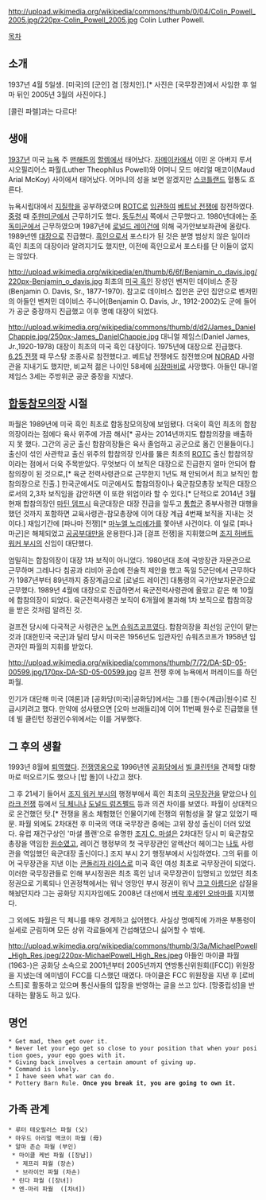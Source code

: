 http://upload.wikimedia.org/wikipedia/commons/thumb/0/04/Colin_Powell_2005.jpg/220px-Colin_Powell_2005.jpg
Colin Luther Powell. 

[[목차]]
== 소개 ==
1937년 4월 5일생. [미국]의 [군인] 겸 [정치인].[* 사진은 [국무장관]에서 사임한 후 얼마 뒤인 2005년 3월의 사진이다.]

[콜린 파렐]과는 다르다!

== 생애 ==
[[1937년]] 미국 [[뉴욕]] 주 [[맨해튼]]의 [[할렘]]에서 태어났다. [[자메이카]]에서 이민 온 아버지 루서 시오필리어스 파월(Luther Theophilus Powell)와 어머니 모드 애리얼 매코이(Maud Arial McKoy) 사이에서 태어났다. 어머니의 성을 보면 알겠지만 [[스코틀랜드]] 혈통도 흐른다.

뉴욕시립대에서 [[지질학]]을 공부하였으며 [[ROTC]]로 [[임관]]하여 [[베트남 전쟁]]에 참전하였다. [[중령]] 때 [[주한미군]]에서 근무하기도 했다. [[동두천시]] 쪽에서 근무했다고. 1980년대에는 [[주독미군]]에서 근무하였으며 1987년에 [[로널드 레이건]]에 의해 국가안보보좌관에 올랐다. 1989년엔 [[대장(계급)|대장]]으로 진급했다. [[흑인]]으로서 포스타가 된 것은 분명 범상치 않은 일이라 흑인 최초의 대장이라 알려지기도 했지만, 이전에 흑인으로서 포스타를 단 이들이 없지는 않았다.

http://upload.wikimedia.org/wikipedia/en/thumb/6/6f/Benjamin_o_davis.jpg/220px-Benjamin_o_davis.jpg
최초의 [[미국 흑인]] 장성인 벤저민 데이비스 준장(Benjamin O. Davis, Sr., 1877-1970). 참고로 데이비스 집안은 군인 집안으로 벤저민의 아들인 벤저민 데이비스 주니어(Benjamin O. Davis, Jr., 1912-2002)도 군에 들어가 공군 중장까지 진급했고 이후 명예 대장이 되었다.

http://upload.wikimedia.org/wikipedia/commons/thumb/d/d2/James_DanielChappie.jpg/250px-James_DanielChappie.jpg
대니얼 제임스(Daniel James, Jr.,1920-1978) 대장이 최초의 미국 흑인 대장이다. 1975년에 대장으로 진급했다. [[6.25 전쟁]] 때 무스탕 조종사로 참전했다고. 베트남 전쟁에도 참전했으며 [[NORAD]] 사령관을 지내기도 했지만, 비교적 젊은 나이인 58세에 [[심장마비]]로 사망했다. 아들인 대니얼 제임스 3세는 주방위군 공군 중장을 지냈다.

== [[합동참모의장]] 시절 ==
파월은 1989년에 미국 흑인 최초로 합동참모의장에 보임됐다. 더욱이 흑인 최초의 합참의장이라는 점에다 육사 위주에 가끔 해사[* 공사는 2014년까지도 합참의장을 배출하지 못 했다. 그간의 공군 출신 합참의장들은 육사 졸업하고 공군으로 옮긴 인물들이다.] 출신이 섞인 사관학교 출신 위주의 합참의장 인사를 뚫은 최초의 [[ROTC]] 출신 합참의장이라는 점에서 더욱 주목받았다. 무엇보다 이 보직은 대장으로 진급한지 얼마 안되어 합참의장이 된 것으로,[* 육군 전력사령관으로 근무한지 1년도 채 안되어서 최고 보직인 합참의장으로 진출.]  한국군에서도 미군에서도 합참의장이나 육군참모총장 보직은 대장으로서의 2,3차 보직임을 감안하면 이 또한 위업이라 할 수 있다.[* 단적으로 2014년 3월 현재 합참의장인 [[마틴 뎀프시]] 육군대장은 대장 진급을 앞두고 [[통합군]] 중부사령관 대행을 했던 것까지 포함하면 교육사령관-참모총장에 이어 대장 계급 4번째 보직을 지내는 것이다.] 재임기간에 [파나마 전쟁][* [[마누엘 노리에가]]를 쫓아낸 사건이다. 이 일로 [파나마군]은 해체되었고 [[공공부대]]만을 운용한다.]과 [걸프 전쟁]을 지휘했으며 [[조지 허버트 워커 부시]]의 신임이 대단했다.

엄밀히는 합참의장이 대장 1차 보직이 아니었다. 1980년대 초에 국방장관 자문관으로 근무하며 그레나다 침공과 리비아 공습에 전술적 제안을 했고 독일 5군단에서 근무하다가 1987년부터 89년까지 중장계급으로 [로널드 레이건] 대통령의 국가안보자문관으로 근무했다. 1989년 4월에 대장으로 진급하면서 육군전력사령관에 올랐고 같은 해 10월에 합참의장이 되었다. 육군전력사령관 보직이 6개월에 불과해 1차 보직으로 합참의장을 받은 것처럼 알려진 것.

걸프전 당시에 다국적군 사령관은 [[노먼 슈워츠코프]]였다. 합참의장을 최선임 군인이 맡는 것과 [대한민국 국군]과 달리 당시 미국은 1956년도 임관자인 슈워츠코프가 1958년 임관자인 파월의 지휘를 받았다.

http://upload.wikimedia.org/wikipedia/commons/thumb/7/72/DA-SD-05-00599.jpg/170px-DA-SD-05-00599.jpg
걸프 전쟁 후에 뉴욕에서 퍼레이드를 하던 파월.

인기가 대단해 미국 [여론]과 [공화당(미국)|공화당]에서는 그를 [원수(계급)|원수]로 진급시키려고 했다. 만약에 성사됐으면 [오마 브래들리]에 이어 11번째 원수로 진급했을 텐데 빌 클린턴 정권인수위에서는 이를 거부했다.
== 그 후의 생활 ==
1993년 8월에 [[퇴역]]했다. [[전쟁영웅]]으로 1996년엔 [[공화당(미국)|공화당]]에서 [[윌리엄 제퍼슨 클린턴|빌 클린턴]]을 견제할 대항마로 떠오르기도 했으나 [밥 돌]이 나갔고 졌다.

그 후 21세기 들어서 [[조지 워커 부시]]의 행정부에서 흑인 최초의 [[국무장관]]을 맡았으나 [[이라크 전쟁]] 등에서 [[딕 체니]]나 [[도널드 럼즈펠드]] 등과 의견 차이를 보였다. 파월이 상대적으로 온건했던 탓.[* 전쟁을 몸소 체험했던 인물이기에 전쟁의 위험성을 잘 알고 있었기 때문. 파월 외에도 2차대전 후 미국의 역대 국무장관 중에는 고위 장성 출신이 더러 있었다. 유럽 재건구상인 '마셜 플랜'으로 유명한 [[조지 C. 마셜]]은 2차대전 당시 미 육군참모총장을 역임한 [[원수(계급)|원수]]였고, 레이건 행정부의 첫 국무장관인 알렉산더 헤이그는 [[나토]] 사령관을 역임했던 육군대장 출신이다.] 조지 부시 2기 행정부에서 사임하였다. 그의 뒤를 이어 국무장관을 지낸 이는 [[콘돌리자 라이스]]로 미국 흑인 여성 최초로 국무장관이 되었다. 이러한 국무장관들로 인해 부시정권은 최초 흑인 남녀 국무장관이 임명되고 있었던 최초 정권으로 기록되나 인권정책에서는 워낙 엉망인 부시 정권이 워낙 [[크고 아름다운]] 삽질을 해놨던지라 그는 공화당 지지자임에도 2008년 대선에서 [[버락 후세인 오바마]]를 지지했다.

그 외에도 파월은 딕 체니를 매우 경계하고 싫어했다. 사실상 명예직에 가까운 부통령이 실세로 군림하며 모든 상위 각료들에게 간섭해댔으니 싫어할 수 밖에.

http://upload.wikimedia.org/wikipedia/commons/thumb/3/3a/MichaelPowell_High_Res.jpeg/220px-MichaelPowell_High_Res.jpeg
아들인 마이클 파월(1963-)은 공화당 소속으로 2001년부터 2005년까지 연방통신위원회([FCC]) 위원장을 지냈는데 에미넴이 FCC를 디스했던 때였다. 마이클은 FCC 위원장을 지낸 후 [로비스트]로 활동하고 있으며 통신사들의 입장을 반영하는 글을 쓰고 있다. [망중립성]을 반대하는 활동도 하고 있다.
== 명언 ==
 * Get mad, then get over it.
 * Never let your ego get so close to your position that when your position goes, your ego goes with it.
 * Giving back involves a certain amount of giving up.
 * Command is lonely.
 * I have seen what war can do.
 * Pottery Barn Rule. '''Once you break it, you are going to own it.''' 

== 가족 관계 ==
 * 루터 테오필러스 파월 (父)
 * 마우드 아리얼 맥코이 파월 (母)
 * 알마 존슨 파월 (부인)
  * 마이클 케빈 파월 ([장남])
   * 제프리 파월 (장손)
   * 브라이언 파월 (차손)
  * 린다 파월 ([장녀])
  * 엔-마리 파월  ([차녀])
